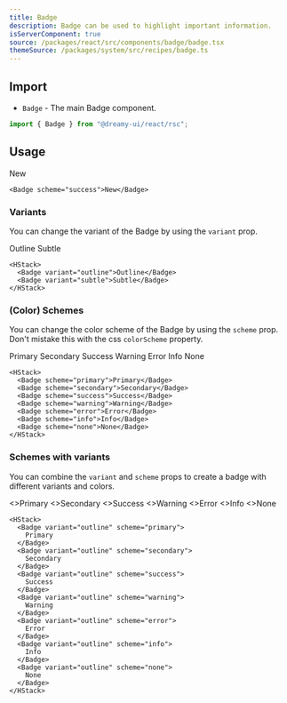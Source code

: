 ```yaml
---
title: Badge
description: Badge can be used to highlight important information.
isServerComponent: true
source: /packages/react/src/components/badge/badge.tsx
themeSource: /packages/system/src/recipes/badge.ts
---
```


## Import

- `Badge` - The main Badge component.

```jsx
import { Badge } from "@dreamy-ui/react/rsc";
```

## Usage

<Wrapper>
    <Badge scheme="success">New</Badge>
</Wrapper>

```tsx
<Badge scheme="success">New</Badge>
```

### Variants

You can change the variant of the Badge by using the `variant` prop.

<Wrapper> 
<HStack>
  <Badge variant="outline">Outline</Badge>
    <Badge variant="subtle">Subtle</Badge>
  </HStack>
</Wrapper>

```tsx
<HStack>
  <Badge variant="outline">Outline</Badge>
  <Badge variant="subtle">Subtle</Badge>
</HStack>
```

### (Color) Schemes

You can change the color scheme of the Badge by using the `scheme` prop. Don't mistake this with the css `colorScheme` property.

<Wrapper>
<HStack>
  <Badge scheme="primary">Primary</Badge>
  <Badge scheme="secondary">Secondary</Badge>
  <Badge scheme="success">Success</Badge>
  <Badge scheme="warning">Warning</Badge>
  <Badge scheme="error">Error</Badge>
  <Badge scheme="info">Info</Badge>
    <Badge scheme="none">None</Badge>
  </HStack>
</Wrapper>

```tsx
<HStack>
  <Badge scheme="primary">Primary</Badge>
  <Badge scheme="secondary">Secondary</Badge>
  <Badge scheme="success">Success</Badge>
  <Badge scheme="warning">Warning</Badge>
  <Badge scheme="error">Error</Badge>
  <Badge scheme="info">Info</Badge>
  <Badge scheme="none">None</Badge>
</HStack>
```

### Schemes with variants

You can combine the `variant` and `scheme` props to create a badge with different variants and colors.

<Wrapper>
  <HStack>
    <Badge variant="outline" scheme="primary">
      <>Primary</>
    </Badge>
    <Badge variant="outline" scheme="secondary">
      <>Secondary</>
    </Badge>
    <Badge variant="outline" scheme="success">
      <>Success</>
    </Badge>
    <Badge variant="outline" scheme="warning">
      <>Warning</>
    </Badge>
    <Badge variant="outline" scheme="error">
      <>Error</>
    </Badge>
    <Badge variant="outline" scheme="info">
      <>Info</>
    </Badge>
    <Badge variant="outline" scheme="none">
      <>None</>
    </Badge>
  </HStack>
</Wrapper>

```tsx
<HStack>
  <Badge variant="outline" scheme="primary">
    Primary
  </Badge>
  <Badge variant="outline" scheme="secondary">
    Secondary
  </Badge>
  <Badge variant="outline" scheme="success">
    Success
  </Badge>
  <Badge variant="outline" scheme="warning">
    Warning
  </Badge>
  <Badge variant="outline" scheme="error">
    Error
  </Badge>
  <Badge variant="outline" scheme="info">
    Info
  </Badge>
  <Badge variant="outline" scheme="none">
    None
  </Badge>
</HStack>
```